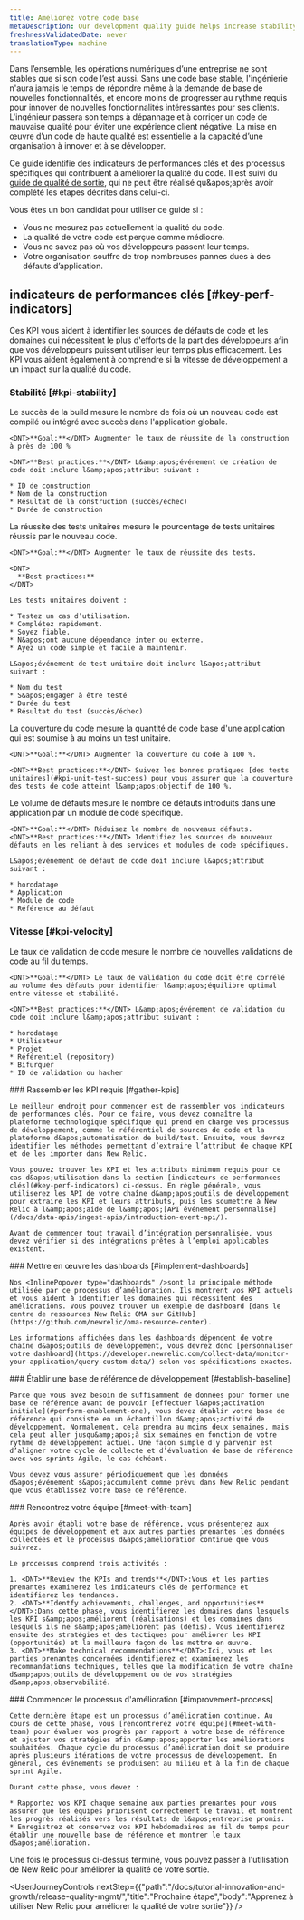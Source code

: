 ```yaml
---
title: Améliorez votre code base
metaDescription: Our development quality guide helps increase stability by using New Relic to ensure that fewer defects are introduced into the code base.
freshnessValidatedDate: never
translationType: machine
---
```


Dans l’ensemble, les opérations numériques d’une entreprise ne sont stables que si son code l’est aussi. Sans une code base stable, l&apos;ingénierie n&apos;aura jamais le temps de répondre même à la demande de base de nouvelles fonctionnalités, et encore moins de progresser au rythme requis pour innover de nouvelles fonctionnalités intéressantes pour ses clients. L&apos;ingénieur passera son temps à dépannage et à corriger un code de mauvaise qualité pour éviter une expérience client négative. La mise en œuvre d’un code de haute qualité est essentielle à la capacité d’une organisation à innover et à se développer.

Ce guide identifie des indicateurs de performances clés et des processus spécifiques qui contribuent à améliorer la qualité du code. Il est suivi du [guide de qualité de sortie](/docs/new-relic-solutions/observability-maturity/innovation-growth/release-quality-implementation-guide), qui ne peut être réalisé qu&amp;apos;après avoir complété les étapes décrites dans celui-ci.

Vous êtes un bon candidat pour utiliser ce guide si :

* Vous ne mesurez pas actuellement la qualité du code.
* La qualité de votre code est perçue comme médiocre.
* Vous ne savez pas où vos développeurs passent leur temps.
* Votre organisation souffre de trop nombreuses pannes dues à des défauts d’application.

## indicateurs de performances clés [#key-perf-indicators]

Ces KPI vous aident à identifier les sources de défauts de code et les domaines qui nécessitent le plus d&apos;efforts de la part des développeurs afin que vos développeurs puissent utiliser leur temps plus efficacement. Les KPI vous aident également à comprendre si la vitesse de développement a un impact sur la qualité du code.

### Stabilité [#kpi-stability]

<CollapserGroup>
  <Collapser id="kpi-build-success" title="Construire un KPI de réussite">
    Le succès de la build mesure le nombre de fois où un nouveau code est compilé ou intégré avec succès dans l&apos;application globale.

    <DNT>**Goal:**</DNT> Augmenter le taux de réussite de la construction à près de 100 %

    <DNT>**Best practices:**</DNT> L&amp;apos;événement de création de code doit inclure l&amp;apos;attribut suivant :

    * ID de construction
    * Nom de la construction
    * Résultat de la construction (succès/échec)
    * Durée de construction
  </Collapser>

  <Collapser id="kpi-unit-test-success" title="Indicateur de performance clé de réussite des tests unitaires">
    La réussite des tests unitaires mesure le pourcentage de tests unitaires réussis par le nouveau code.

    <DNT>**Goal:**</DNT> Augmenter le taux de réussite des tests.

    <DNT>
      **Best practices:**
    </DNT>

    Les tests unitaires doivent :

    * Testez un cas d’utilisation.
    * Complétez rapidement.
    * Soyez fiable.
    * N&apos;ont aucune dépendance inter ou externe.
    * Ayez un code simple et facile à maintenir.

    L&apos;événement de test unitaire doit inclure l&apos;attribut suivant :

    * Nom du test
    * S&apos;engager à être testé
    * Durée du test
    * Résultat du test (succès/échec)
  </Collapser>

  <Collapser id="kpi-code-coverage" title="Indicateur clé de performance de la couverture du code">
    La couverture du code mesure la quantité de code base d&apos;une application qui est soumise à au moins un test unitaire.

    <DNT>**Goal:**</DNT> Augmenter la couverture du code à 100 %.

    <DNT>**Best practices:**</DNT> Suivez les bonnes pratiques [des tests unitaires](#kpi-unit-test-success) pour vous assurer que la couverture des tests de code atteint l&amp;apos;objectif de 100 %.
  </Collapser>

  <Collapser id="kpi-defect-volume" title="KPI du volume de défauts">
    Le volume de défauts mesure le nombre de défauts introduits dans une application par un module de code spécifique.

    <DNT>**Goal:**</DNT> Réduisez le nombre de nouveaux défauts. <DNT>**Best practices:**</DNT> Identifiez les sources de nouveaux défauts en les reliant à des services et modules de code spécifiques.

    L&apos;événement de défaut de code doit inclure l&apos;attribut suivant :

    * horodatage
    * Application
    * Module de code
    * Référence au défaut
  </Collapser>
</CollapserGroup>

### Vitesse [#kpi-velocity]

<CollapserGroup>
  <Collapser id="kpi-commit-volume" title="KPI du volume de validation de code">
    Le taux de validation de code mesure le nombre de nouvelles validations de code au fil du temps.

    <DNT>**Goal:**</DNT> Le taux de validation du code doit être corrélé au volume des défauts pour identifier l&amp;apos;équilibre optimal entre vitesse et stabilité.

    <DNT>**Best practices:**</DNT> L&amp;apos;événement de validation du code doit inclure l&amp;apos;attribut suivant :

    * horodatage
    * Utilisateur
    * Projet
    * Référentiel (repository)
    * Bifurquer
    * ID de validation ou hacher
  </Collapser>
</CollapserGroup>

<Steps>
  <Step>
    ### Rassembler les KPI requis [#gather-kpis]

    Le meilleur endroit pour commencer est de rassembler vos indicateurs de performances clés. Pour ce faire, vous devez connaître la plateforme technologique spécifique qui prend en charge vos processus de développement, comme le référentiel de sources de code et la plateforme d&apos;automatisation de build/test. Ensuite, vous devrez identifier les méthodes permettant d’extraire l’attribut de chaque KPI et de les importer dans New Relic.

    Vous pouvez trouver les KPI et les attributs minimum requis pour ce cas d&apos;utilisation dans la section [indicateurs de performances clés](#key-perf-indicators) ci-dessus. En règle générale, vous utiliserez les API de votre chaîne d&amp;apos;outils de développement pour extraire les KPI et leurs attributs, puis les soumettre à New Relic à l&amp;apos;aide de l&amp;apos;[API événement personnalisé](/docs/data-apis/ingest-apis/introduction-event-api/).

    Avant de commencer tout travail d’intégration personnalisée, vous devez vérifier si des intégrations prêtes à l’emploi applicables existent.
  </Step>

  <Step>
    ### Mettre en œuvre les dashboards [#implement-dashboards]

    Nos <InlinePopover type="dashboards" />sont la principale méthode utilisée par ce processus d’amélioration. Ils montrent vos KPI actuels et vous aident à identifier les domaines qui nécessitent des améliorations. Vous pouvez trouver un exemple de dashboard [dans le centre de ressources New Relic OMA sur GitHub](https://github.com/newrelic/oma-resource-center).

    Les informations affichées dans les dashboards dépendent de votre chaîne d&apos;outils de développement, vous devrez donc [personnaliser votre dashboard](https://developer.newrelic.com/collect-data/monitor-your-application/query-custom-data/) selon vos spécifications exactes.
  </Step>

  <Step>
    ### Établir une base de référence de développement [#establish-baseline]

    Parce que vous avez besoin de suffisamment de données pour former une base de référence avant de pouvoir [effectuer l&apos;activation initiale](#perform-enablement-one), vous devez établir votre base de référence qui consiste en un échantillon d&amp;apos;activité de développement. Normalement, cela prendra au moins deux semaines, mais cela peut aller jusqu&amp;apos;à six semaines en fonction de votre rythme de développement actuel. Une façon simple d’y parvenir est d’aligner votre cycle de collecte et d’évaluation de base de référence avec vos sprints Agile, le cas échéant.

    Vous devez vous assurer périodiquement que les données d&apos;événement s&apos;accumulent comme prévu dans New Relic pendant que vous établissez votre base de référence.
  </Step>

  <Step>
    ### Rencontrez votre équipe [#meet-with-team]

    Après avoir établi votre base de référence, vous présenterez aux équipes de développement et aux autres parties prenantes les données collectées et le processus d&apos;amélioration continue que vous suivrez.

    Le processus comprend trois activités :

    1. <DNT>**Review the KPIs and trends**</DNT>:Vous et les parties prenantes examinerez les indicateurs clés de performance et identifierez les tendances.
    2. <DNT>**Identfy achievements, challenges, and opportunities**</DNT>:Dans cette phase, vous identifierez les domaines dans lesquels les KPI s&amp;apos;améliorent (réalisations) et les domaines dans lesquels ils ne s&amp;apos;améliorent pas (défis). Vous identifierez ensuite des stratégies et des tactiques pour améliorer les KPI (opportunités) et la meilleure façon de les mettre en œuvre.
    3. <DNT>**Make technical recommendations**</DNT>:Ici, vous et les parties prenantes concernées identifierez et examinerez les recommandations techniques, telles que la modification de votre chaîne d&amp;apos;outils de développement ou de vos stratégies d&amp;apos;observabilité.
  </Step>

  <Step>
    ### Commencer le processus d&apos;amélioration [#improvement-process]

    Cette dernière étape est un processus d’amélioration continue. Au cours de cette phase, vous [rencontrerez votre équipe](#meet-with-team) pour évaluer vos progrès par rapport à votre base de référence et ajuster vos stratégies afin d&amp;apos;apporter les améliorations souhaitées. Chaque cycle du processus d’amélioration doit se produire après plusieurs itérations de votre processus de développement. En général, ces événements se produisent au milieu et à la fin de chaque sprint Agile.

    Durant cette phase, vous devez :

    * Rapportez vos KPI chaque semaine aux parties prenantes pour vous assurer que les équipes priorisent correctement le travail et montrent les progrès réalisés vers les résultats de l&apos;entreprise promis.
    * Enregistrez et conservez vos KPI hebdomadaires au fil du temps pour établir une nouvelle base de référence et montrer le taux d&apos;amélioration.
  </Step>
</Steps>

Une fois le processus ci-dessus terminé, vous pouvez passer à l&apos;utilisation de New Relic pour améliorer la qualité de votre sortie.

<UserJourneyControls nextStep={{"path":"/docs/tutorial-innovation-and-growth/release-quality-mgmt/","title":"Prochaine étape","body":"Apprenez à utiliser New Relic pour améliorer la qualité de votre sortie"}} />